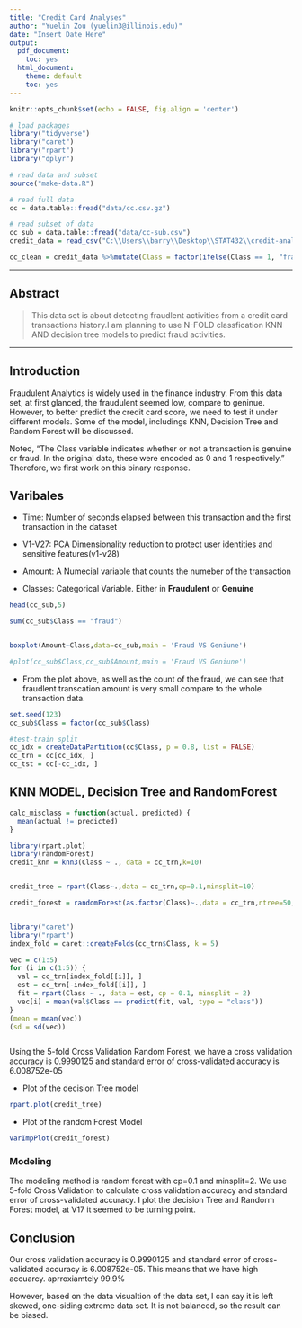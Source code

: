 ---
title: "Credit Card Analyses"
author: "Yuelin Zou (yuelin3@illinois.edu)"
date: "Insert Date Here"
output:
  pdf_document:
    toc: yes
  html_document:
    theme: default
    toc: yes
---

```{r, setup, include = FALSE}
knitr::opts_chunk$set(echo = FALSE, fig.align = 'center')
```

```{r, load-packages, include = FALSE}
# load packages
library("tidyverse")
library("caret")
library("rpart")
library("dplyr")
```

```{r make-data, warning = FALSE, message = FALSE}
# read data and subset
source("make-data.R")
```

```{r read-full-data, warning = FALSE, message = FALSE}
# read full data
cc = data.table::fread("data/cc.csv.gz")
```

```{r read-subset-data, warning = FALSE, message = FALSE}
# read subset of data
cc_sub = data.table::fread("data/cc-sub.csv")
credit_data = read_csv("C:\\Users\\barry\\Desktop\\STAT432\\credit-analysis-main\\data-raw\\creditcard.csv\\creditcard.csv")
```


```{r, echo=FALSE}
cc_clean = credit_data %>%mutate(Class = factor(ifelse(Class == 1, "fraud", "genuine"))) 
```

***

## Abstract

> This data set is about detecting fraudlent activities from a credit card transactions history.I am planning to use N-FOLD classfication KNN AND decision tree models to predict fraud activities. 

***

## Introduction

Fraudulent Analytics is widely used in the finance industry. From this data set, at first glanced, the fraudulent seemed low, compare to geninue. However, to better predict the credit card score, we need to test it under different models. Some of the model, includings KNN, Decision Tree and Random Forest will be discussed.

Noted, "The Class variable indicates whether or not a transaction is genuine or fraud. In the original data, these were encoded as 0 and 1 respectively." Therefore, we first work on this binary response.

## Varibales

- Time: Number of seconds elapsed between this transaction and the first transaction in the dataset

- V1-V27: PCA Dimensionality reduction to protect user identities and sensitive features(v1-v28)

- Amount: A Numecial variable that counts the numeber of the transaction

- Classes: Categorical Variable. Either in **Fraudulent** or **Genuine**

```{r}
head(cc_sub,5)

sum(cc_sub$Class == "fraud")


boxplot(Amount~Class,data=cc_sub,main = 'Fraud VS Geniune')

#plot(cc_sub$Class,cc_sub$Amount,main = 'Fraud VS Geniune')

```

- From the plot above, as well as the count of the fraud, we can see that fraudlent transcation amount is very small compare to the whole transaction data.

```{r,echo=FALSE}
set.seed(123)
cc_sub$Class = factor(cc_sub$Class)

#test-train split
cc_idx = createDataPartition(cc$Class, p = 0.8, list = FALSE)
cc_trn = cc[cc_idx, ]
cc_tst = cc[-cc_idx, ]
```


## KNN MODEL, Decision Tree and RandomForest


```{r,echo=FALSE}
calc_misclass = function(actual, predicted) {
  mean(actual != predicted)
}
```

```{r,echo=FALSE,warning=FALSE,message=FALSE}
library(rpart.plot)
library(randomForest)
credit_knn = knn3(Class ~ ., data = cc_trn,k=10)


credit_tree = rpart(Class~.,data = cc_trn,cp=0.1,minsplit=10)

credit_forest = randomForest(as.factor(Class)~.,data = cc_trn,ntree=50,mtry=2)



```

```{r,warning=FALSE,message=FALSE}
library("caret")
library("rpart")
index_fold = caret::createFolds(cc_trn$Class, k = 5)

vec = c(1:5)
for (i in c(1:5)) {
  val = cc_trn[index_fold[[i]], ]
  est = cc_trn[-index_fold[[i]], ]
  fit = rpart(Class ~ ., data = est, cp = 0.1, minsplit = 2)
  vec[i] = mean(val$Class == predict(fit, val, type = "class"))
}
(mean = mean(vec))
(sd = sd(vec))



```
Using the 5-fold Cross Validation Random Forest, we have a cross validation accuracy is 0.9990125 and standard error of cross-validated accuracy is 6.008752e-05









- Plot of the decision Tree model

```{r}
rpart.plot(credit_tree)
```

- Plot of the random Forest Model
```{r}

varImpPlot(credit_forest)
```

### Modeling

The modeling method is random forest with cp=0.1 and minsplit=2. 
We use 5-fold Cross Validation to calculate cross validation accuracy and standard error of cross-validated accuracy. 
I plot the decision Tree and Randorm Forest model, at V17 it seemed to be turning point.



## Conclusion 
Our cross validation accuracy is 0.9990125 and standard error of cross-validated accuracy is 6.008752e-05. This means that we have high accuarcy. aprroxiamtely 99.9%

However, based on the data visualtion of the data set, I can say it is left skewed, one-siding extreme data set. It is not balanced, so the result can be biased.


